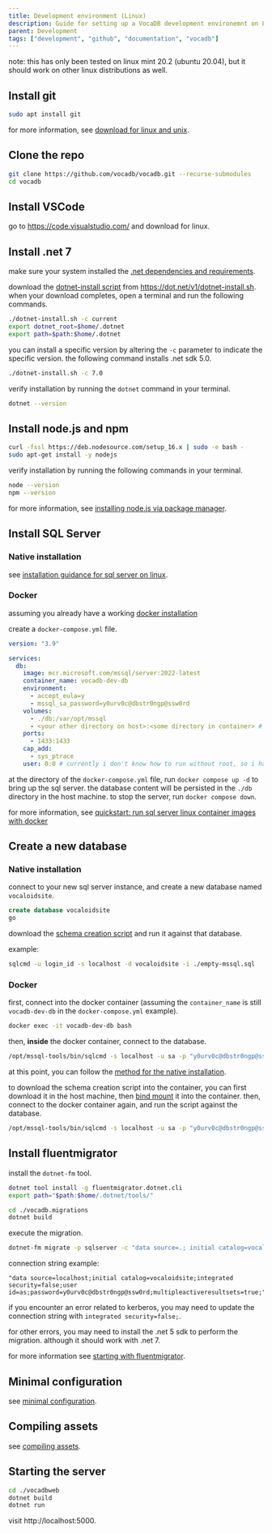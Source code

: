 ---
title: Development environment (Linux)
description: Guide for setting up a VocaDB development environemnt on Linux
parent: Development
tags: ["development", "github", "documentation", "vocadb"]
---

note: this has only been tested on linux mint 20.2 (ubuntu 20.04), but it should work on other linux distributions as well.

## Install git

```bash
sudo apt install git
```

for more information, see [download for linux and unix](https://git-scm.com/download/linux).

## Clone the repo

```bash
git clone https://github.com/vocadb/vocadb.git --recurse-submodules
cd vocadb
```

## Install VSCode

go to https://code.visualstudio.com/ and download for linux.

## Install .net 7

make sure your system installed the [.net dependencies and requirements](https://learn.microsoft.com/en-us/dotnet/core/install/linux-ubuntu#dependencies).

download the [dotnet-install script](https://docs.microsoft.com/en-us/dotnet/core/tools/dotnet-install-script) from https://dot.net/v1/dotnet-install.sh. when your download completes, open a terminal and run the following commands.

```bash
./dotnet-install.sh -c current
export dotnet_root=$home/.dotnet
export path=$path:$home/.dotnet
```

you can install a specific version by altering the `-c` parameter to indicate the specific version. the following command installs .net sdk 5.0.

```bash
./dotnet-install.sh -c 7.0
```

verify installation by running the `dotnet` command in your terminal.

```bash
dotnet --version
```

## Install node.js and npm

```bash
curl -fssl https://deb.nodesource.com/setup_16.x | sudo -e bash -
sudo apt-get install -y nodejs
```

verify installation by running the following commands in your terminal.

```bash
node --version
npm --version
```

for more information, see [installing node.js via package manager](https://nodejs.org/en/download/package-manager/).

## Install SQL Server

### Native installation

see [installation guidance for sql server on linux](https://docs.microsoft.com/en-us/sql/linux/sql-server-linux-setup?view=sql-server-ver15#platforms).

### Docker

assuming you already have a working [docker installation](https://docs.docker.com/engine/install/ubuntu/)

create a `docker-compose.yml` file.

```yml
version: "3.9"

services:
  db:
    image: mcr.microsoft.com/mssql/server:2022-latest
    container_name: vocadb-dev-db
    environment:
      - accept_eula=y
      - mssql_sa_password=y0urv0c@dbstr0ngp@ssw0rd
    volumes:
      - ./db:/var/opt/mssql
      - <your other directory on host>:<some directory in container> # this is how you share files between host machine and the container
    ports:
      - 1433:1433
    cap_add:
      - sys_ptrace
    user: 0:0 # currently i don't know how to run without root, so i have to put 0:0 here to run with root
```

at the directory of the `docker-compose.yml` file, run `docker compose up -d` to bring up the sql server. the database content will be persisted in the `./db` directory in the host machine.
to stop the server, run `docker compose down`.

for more information, see [quickstart: run sql server linux container images with docker](https://learn.microsoft.com/en-us/sql/linux/quickstart-install-connect-docker?view=sql-server-linux-ver16&pivots=cs1-bash)

## Create a new database

### Native installation

connect to your new sql server instance, and create a new database named `vocaloidsite`.

```sql
create database vocaloidsite
go
```

download the [schema creation script](https://vocaloid.eu/vocadb/empty-mssql.sql) and run it against that database.

example:

```bash
sqlcmd -u login_id -s localhost -d vocaloidsite -i ./empty-mssql.sql
```

### Docker

first, connect into the docker container (assuming the `container_name` is still `vocadb-dev-db` in the `docker-compose.yml` example).

```bash
docker exec -it vocadb-dev-db bash
```

then, **inside** the docker container, connect to the database.

```bash
/opt/mssql-tools/bin/sqlcmd -s localhost -u sa -p "y0urv0c@dbstr0ngp@ssw0rd"
```

at this point, you can follow the [method for the native installation](#for-native-installation).

to download the schema creation script into the container, you can first download it in the host machine, then [bind mount](https://docs.docker.com/compose/compose-file/compose-file-v3/#volumes) it into the container. then, connect to the docker container again, and run the script against the database.

```bash
/opt/mssql-tools/bin/sqlcmd -s localhost -u sa -p "y0urv0c@dbstr0ngp@ssw0rd" -i /where/you/mount/the/empty-mssql.sql
```

## Install fluentmigrator

install the `dotnet-fm` tool.

```bash
dotnet tool install -g fluentmigrator.dotnet.cli
export path="$path:$home/.dotnet/tools/"
```

```bash
cd ./vocadb.migrations
dotnet build
```

execute the migration.

```bash
dotnet-fm migrate -p sqlserver -c "data source=.; initial catalog=vocaloidsite; trusted_connection=true;" -a "./bin/debug/net472/vocadb.migrations.dll"
```

connection string example:

```
"data source=localhost;initial catalog=vocaloidsite;integrated security=false;user id=as;password=y0urv0c@dbstr0ngp@ssw0rd;multipleactiveresultsets=true;"
```

if you encounter an error related to kerberos, you may need to update the connection string with `integrated security=false;`.

for other errors, you may need to install the .net 5 sdk to perform the migration. although it should work with .net 7.

for more information see [starting with fluentmigrator](https://fluentmigrator.github.io/articles/quickstart.html?tabs=runner-dotnet-fm).

## Minimal configuration

see [minimal configuration](/development/vocadb-development-environment-windows#minimal-configuration).

## Compiling assets

see [compiling assets](/development/vocadb-development-environment-windows#compiling-assets).

## Starting the server

```bash
cd ./vocadbweb
dotnet build
dotnet run
```

visit http://localhost:5000.

